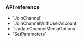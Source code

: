 
<PlatformWrapper platform="unity">

### API reference

- <Link to="{{global.API_REF_UNITY_ROOT}}/class_irtcengine.html#api_irtcengine_joinchannel2">`JoinChannel`</Link>
- <Link to="{{global.API_REF_UNITY_ROOT}}/class_irtcengine.html#api_irtcengine_joinchannelwithuseraccount">`JoinChannelWithUserAccount`</Link>
- <Link to="{{global.API_REF_UNITY_ROOT}}/class_irtcengine.html#api_irtcengine_updatechannelmediaoptions">`UpdateChannelMediaOptions`</Link>
- <Link to="{{global.API_REF_UNITY_ROOT}}/class_irtcengine.html#api_irtcengine_setparameters">`SetParameters`</Link>

</PlatformWrapper>